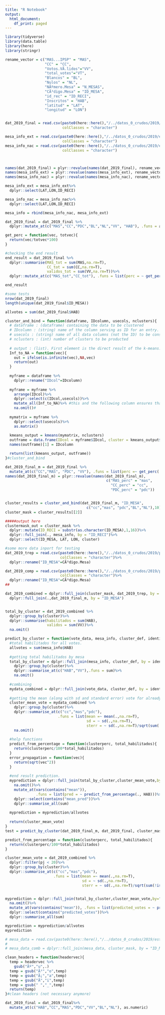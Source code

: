 ```yaml
---
title: "R Notebook"
output:
  html_document:
    df_print: paged
---
```


```r
library(tidyverse)
library(data.table)
library(here)
library(stringr)
```


```r
rename_vector = c("MAS...IPSP" = "MAS",
                  "CC" = "CC",
                  "Votos.VÃ.lidos"="VV",
                  "total_votes"="VT",
                  "Blancos" = "BL",
                  "Nulos" = "NL",
                  "NÃºmero.Mesa" = "N_MESAS",
                  "CÃ³digo.Mesa" = "ID_MESA",
                  "id_rec" = "ID_RECI",
                  "Inscritos" = "HAB",
                  "latitud" = "LAT",
                  "longitud" = "LON")


dat_2019_final = read.csv(paste0(here::here(),"/../datos_0_crudos/2019/final_comp.csv"), 
                          colClasses = "character")

mesa_info_ext = read.csv(paste0(here::here(),"/../datos_0_crudos/2019/estad_ext.csv"), 
                          colClasses = "character")
mesa_info_nac = read.csv(paste0(here::here(),"/../datos_0_crudos/2019/estad_nac.csv"), 
                          colClasses = "character")



names(dat_2019_final) = plyr::revalue(names(dat_2019_final), rename_vector)
names(mesa_info_ext) = plyr::revalue(names(mesa_info_ext), rename_vector)
names(mesa_info_nac) = plyr::revalue(names(mesa_info_nac), rename_vector)

mesa_info_ext = mesa_info_ext%>%
  dplyr::select(LAT,LON,ID_RECI)

mesa_info_nac = mesa_info_nac%>%
  dplyr::select(LAT,LON,ID_RECI)

mesa_info = rbind(mesa_info_nac, mesa_info_ext)

dat_2019_final = dat_2019_final %>%
  dplyr::mutate_at(c("MAS","CC","PDC","BL","NL","VV", "HAB"), .funs = as.numeric)

```

```r
get_perc = function(vec, totvec){
  return(vec/totvec*100)
}

#checking the end result
end_result = dat_2019_final %>%
  dplyr::summarise(MAS_tot = sum(MAS,na.rm=T),
                   CC_tot = sum(CC,na.rm=T),
                   validos_tot = sum(VV,na.rm=T))%>%
  dplyr::mutate_at(c("MAS_tot","CC_tot"), .funs = list(perc = ~ get_perc(.,validos_tot)))

end_result

#some tests
nrow(dat_2019_final)
length(unique(dat_2019_final$ID_MESA))

allvotes = sum(dat_2019_final$HAB)
```

```r
cluster_and_bind = function(dataframe, IDcolumn, usecols, nclusters){
  # dataframe : (dataframe) containing the data to be clustered
  # IDcolumn : (string) name of the column serving as ID for an entry. For example: N_MESA
  # usecols : (string) name of all data columns (not the ID) to be considered for the clustering
  # nclusters : (int) number of clusters to be producted
  
  # output : (list). First element is the direct result of the k-means. Second element is a dataframe containing only the IDcolumn and the assigned cluster (sort of a mask)
  Inf_to_NA = function(vec){
    out = ifelse(is.infinite(vec),NA,vec)
    return(out)
  }
  
  myframe = dataframe %>%
    dplyr::rename("IDcol"=IDcolumn)
  
  myframe = myframe %>%
    arrange(IDcol)%>%
    dplyr::select(c(IDcol,usecols))%>%
    mutate_all(Inf_to_NA)%>% #this and the following column ensures that there is no Inf or NA value in the data, because then kmeans fails.
    na.omit()#
  
  mymatrix = myframe %>%
    dplyr::select(usecols)%>%
    as.matrix()
  
  kmeans_output = kmeans(mymatrix, nclusters)
  outframe = data.frame(IDcol = myframe$IDcol, cluster = kmeans_output$cluster)
  names(outframe)[1] = IDcolumn

  return(list(kmeans_output, outframe))
}#cluster_and_bind
```

```r
dat_2019_final_m = dat_2019_final %>%
  mutate_at(c("CC","MAS", "PDC", "VV"), .funs = list(perc =~ get_perc(.,VV)))
names(dat_2019_final_m) = plyr::revalue(names(dat_2019_final_m),
                                              c("MAS_perc" = "mas",
                                                "CC_perc" = "cc",
                                                "PDC_perc" = "pdc"))


cluster_results = cluster_and_bind(dat_2019_final_m, "ID_MESA", 
                                     c("cc","mas", "pdc","BL","NL"),10)
cluster_mask = cluster_results[[2]]

#####output here
clustermask_out = cluster_mask %>%
  dplyr::mutate(ID_RECI = substr(as.character(ID_MESA),1,16))%>%
  dplyr::full_join(., mesa_info, by = "ID_RECI")%>%
  dplyr::select(ID_MESA, LAT, LON, cluster)

```

```r
#some more data inport for testing
dat_2019_trep = read.csv(paste0(here::here(),"/../datos_0_crudos/2019/percentil_trep.csv"),
                         colClasses = "character")%>%
  dplyr::rename("ID_MESA"=CÃ³digo.Mesa)

dat_2019_comp = read.csv(paste0(here::here(),"/../datos_0_crudos/2019/percentil_trep.csv"),
                         colClasses = "character")%>%
  dplyr::rename("ID_MESA"=CÃ³digo.Mesa)
##

dat_2019_combined = dplyr::full_join(cluster_mask, dat_2019_trep, by = "ID_MESA" )%>%
  dplyr::full_join(.,dat_2019_final_m, by = "ID_MESA")


total_by_cluster = dat_2019_combined %>%
  dplyr::group_by(cluster)%>%
  dplyr::summarise(habilitados = sum(HAB),
                   validos = sum(VV))%>%
  na.omit()

````

```r
predict_by_cluster = function(vote_data, mesa_info, cluster_def, identifier){
  #total habilitados for all votes.
  allvotes = sum(mesa_info$HAB)
  
  #getting total habilitados by mesa
  total_by_cluster = dplyr::full_join(mesa_info, cluster_def, by = identifier) %>%
    dplyr::group_by(cluster)%>%
    dplyr::summarise_at(c("HAB","VV"),.funs = sum)%>%
    na.omit()
  
  #combining
  mydata_combined = dplyr::full_join(vote_data, cluster_def, by = identifier)
  
  #getting the mean (along with sd and standard error) vote for already counted clusters
  cluster_mean_vote = mydata_combined %>%
    dplyr::group_by(cluster)%>%
    dplyr::summarise_at(c("cc","mas","pdc"),
                        .funs = list(mean =~ mean(.,na.rm=T),
                                     sd = ~ sd(.,na.rm=T),
                                     sterr = ~ sd(.,na.rm=T)/sqrt(sum(!is.na(.)))))%>%
    na.omit()
  
  #help functions
  predict_from_percentage = function(clusterperc, total_habilitados){
    return(clusterperc/100*total_habilitados)
  }
  error_propagation = function(vec){
    return(sqrt(vec^2))
  }
  
  #end result prediction.
  myprediction = dplyr::full_join(total_by_cluster,cluster_mean_vote,by="cluster")%>%
    na.omit()%>%
    mutate_at(vars(contains("mean")), 
              .funs = list(pred = ~ predict_from_percentage(., HAB)))%>%
    dplyr::select(contains("mean_pred"))%>%
    dplyr::summarise_all(sum)
  
  myprediction = myprediction/allvotes
  
  return(cluster_mean_vote)
}
test = predict_by_cluster(dat_2019_final_m, dat_2019_final, cluster_mask, "ID_MESA")
```



```r



predict_from_percentage = function(clusterperc, total_habilitados){
  return(clusterperc/100*total_habilitados)
}

cluster_mean_vote = dat_2019_combined %>%
  dplyr::filter(pj < 20)%>%
  dplyr::group_by(cluster)%>%
  dplyr::summarise_at(c("cc","mas","pdc"),
                      .funs = list(mean =~ mean(.,na.rm=T),
                                   sd = ~ sd(.,na.rm=T),
                                   sterr = ~ sd(.,na.rm=T)/sqrt(sum(!is.na(.)))))


myprediction = dplyr::full_join(total_by_cluster,cluster_mean_vote,by="cluster")%>%
  na.omit()%>%
  mutate_at(vars(contains("mean")), .funs = list(predicted_votes = ~ predict_from_percentage(., habilitados)))%>%
  dplyr::select(contains("predicted_votes"))%>%
  dplyr::summarise_all(sum)

myprediction = myprediction/allvotes
myprediction
```

```r
# mesa_data = read.csv(paste0(here::here(),"/../datos_0_crudos/2019/estad_nac.csv"),skip=0)
# 
# mesa_data_comb = dplyr::full_join(mesa_data, cluster_mask, by = "ID_MESA")
```





<!-- ```{r} -->


<!-- dat_2019_cluster = dat_2019_cluster %>% -->
<!--   arrange(ID_MESA)%>% -->
<!--   mutate(perc_MAS = `MAS_-_IPSP`/Votos_Validos*100, -->
<!--          perc_CC = CC/Votos_Validos*100, -->
<!--          perc_PDC = PDC/Votos_Validos*100, -->
<!--          mydif_mas_cc = perc_MAS - perc_CC) %>% -->
<!--   na.omit() -->

<!-- mesa_vector = dat_2019_cluster$Numero_Mesa #later combined with the cluster vector to merge back -->

<!-- dat_2019_cluster_2 = dat_2019_cluster %>% -->
<!--   dplyr::select(perc_MAS, perc_CC, perc_PDC) %>% -->
<!--   as.matrix() -->

<!-- ``` -->

<!-- ```{r} -->
<!-- wssplot <- function(data, nc=15, seed=123){ -->
<!--                wss <- (nrow(data)-1)*sum(apply(data,2,var)) -->
<!--                for (i in 2:nc){ -->
<!--                     set.seed(seed) -->
<!--                     wss[i] <- sum(kmeans(data, centers=i)$withinss)} -->
<!--                 plot(1:nc, wss, type="b", xlab="Number of groups", -->
<!--                      ylab="Sum of squares within a group")} -->

<!-- wssplot(dat_2019_cluster_2, nc = 20) -->


<!-- ``` -->
<!-- # ```{r} -->
<!-- # kmeans_output = kmeans(dat_2019_cluster_2, 3) -->
<!-- #  -->
<!-- # library(cluster) -->
<!-- # library(factoextra) -->
<!-- #  -->
<!-- # sil <- silhouette(kmeans_output$cluster, dist(dat_2019_cluster_2)) -->
<!-- # fviz_silhouette(sil) -->
<!-- # ``` -->

<!-- # ```{r} -->
<!-- # kmeans_output = kmeans(dat_2019_cluster_2, 4) -->
<!-- #  -->
<!-- # sil <- silhouette(kmeans_output$cluster, dist(dat_2019_cluster_2)) -->
<!-- # fviz_silhouette(sil) -->
<!-- # ``` -->
<!-- # ```{r} -->
<!-- # kmeans_output = kmeans(dat_2019_cluster_2, 10) -->
<!-- #  -->
<!-- # sil <- silhouette(kmeans_output$cluster, dist(dat_2019_cluster_2)) -->
<!-- # fviz_silhouette(sil) -->
<!-- # ``` -->

<!-- # ```{r} -->
<!-- # kmeans_output = kmeans(dat_2019_cluster_2, 7) -->
<!-- #  -->
<!-- # sil <- silhouette(kmeans_output$cluster, dist(dat_2019_cluster_2)) -->
<!-- # fviz_silhouette(sil) -->
<!-- # ``` -->

<!-- # ```{r} -->
<!-- # kmeans_output = kmeans(dat_2019_cluster_2, 6) -->
<!-- #  -->
<!-- # sil <- silhouette(kmeans_output$cluster, dist(dat_2019_cluster_2)) -->
<!-- # fviz_silhouette(sil) -->
<!-- # ``` -->

<!-- ```{r} -->
<!-- kmeans_output = kmeans(dat_2019_cluster_2, 10) -->

<!-- clustered_mask = data.frame(cluster=kmeans_output$cluster,Numero_Mesa = mesa_vector ) -->

<!-- dat_2019_clustered = dplyr::full_join(dat_2019_cluster, clustered_mask, by = "Numero_Mesa") -->

<!-- write.csv( dat_2019_clustered, -->
<!--            file=paste0(here::here(),"/../datos_1_intermedios/2019/2019_final_comp_clustered_6.csv")) -->
<!-- ``` -->

<!-- ```{r} -->
<!-- plotdata = kmeans_output$centers %>% -->
<!--   as.data.frame()%>% -->
<!--   mutate(cluster = 1:nrow(kmeans_output$centers))%>% -->
<!--   gather(key = "what", value = "percentage", 1:3) -->

<!-- ggplot(plotdata,aes(x=cluster, y = percentage, fill = what))+ -->
<!--   geom_col(position = position_dodge())+ -->
<!--   scale_x_continuous(breaks=1:12) -->

<!-- plotdata = dat_2019_clustered %>% -->
<!--   dplyr::select(cluster, perc_MAS, perc_CC, perc_PDC)%>% -->
<!--   gather(key = "what", value = "percentage", 2:4)%>% -->
<!--   mutate(cluster=factor(cluster)) -->

<!-- ggplot(plotdata, aes(x=what, y=percentage, fill=cluster))+ -->
<!--   geom_boxplot(notch = TRUE) -->

<!-- ggplot(plotdata, aes(x=cluster, y=percentage, fill=what))+ -->
<!--   geom_boxplot(notch = TRUE, width=0.5) -->

<!-- ``` -->

```r
clean_headers = function(headervec){
  temp = headervec %>%
    gsub("Ãº","u",.)
  temp = gsub("Ã³","o",temp)
  temp = gsub("Ã¡","a",temp)
  temp = gsub("Ã","i",temp)
  temp = gsub(" ","_",temp)
  return(temp)
}#clean headers (not necessary anymore)

dat_2019_final = dat_2019_final%>%
  mutate_at(c("HAB","CC","MAS","PDC","VV","BL","NL"), as.numeric)
```

